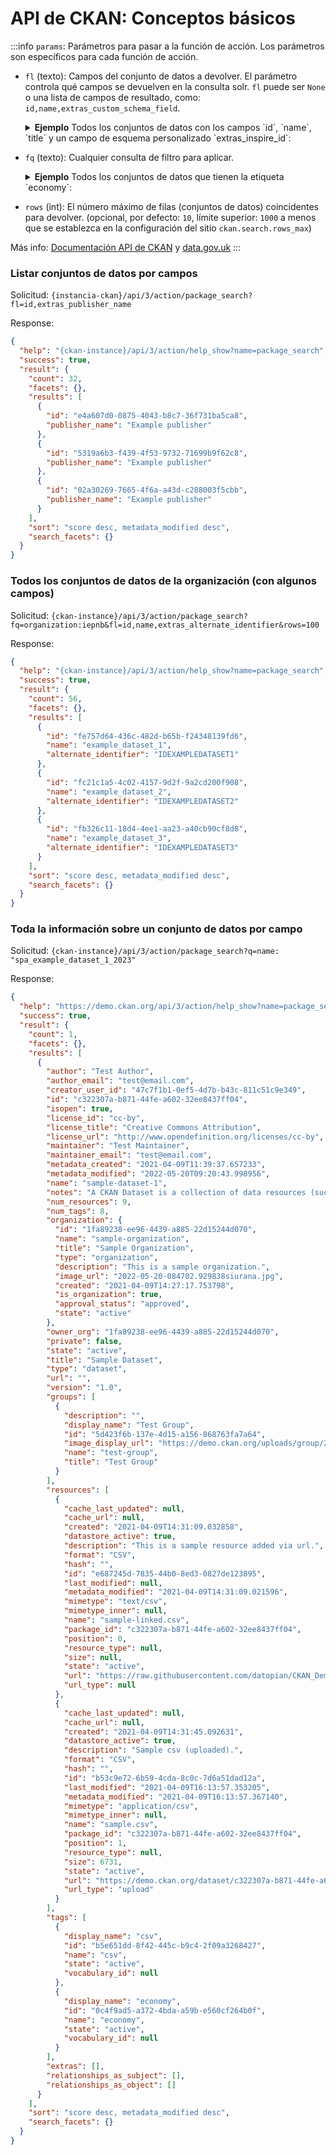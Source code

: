 # API de CKAN: Conceptos básicos
:::info
`params`: Parámetros para pasar a la función de acción. Los parámetros son específicos para cada función de acción.
* `fl` (texto): Campos del conjunto de datos a devolver. El parámetro controla qué campos se devuelven en la consulta solr. `fl` puede ser `None` o una lista de campos de resultado, como: `id,name,extras_custom_schema_field`. 

    <details>
        <summary><b>Ejemplo</b>
        Todos los conjuntos de datos con los campos `id`, `name`, `title` y un campo de esquema personalizado `extras_inspire_id`:</summary>
        ```url
        {instancia-ckan}/api/3/action/package_search?fl=id,name,title,extras_inspire_id
        ```
    </details>

 * `fq` (texto): Cualquier consulta de filtro para aplicar.

    <details>
        <summary><b>Ejemplo</b>
        Todos los conjuntos de datos que tienen la etiqueta `economy`:</summary>
        ```url
        http://demo.ckan.org/api/3/action/package_search?fq=tags:economy
        ```
    </details>

 * `rows` (int): El número máximo de filas (conjuntos de datos) coincidentes para devolver. (opcional, por defecto: `10`, límite superior: `1000` a menos que se establezca en la configuración del sitio `ckan.search.rows_max`)

 Más info: [Documentación API de CKAN](https://docs.ckan.org/en/2.9/api/index.html) y [data.gov.uk](https://docs.publishing.service.gov.uk/manual/data-gov-uk-2nd-line.html#using-the-ckan-api)
:::

### Listar conjuntos de datos por campos
Solicitud: `{instancia-ckan}/api/3/action/package_search?fl=id,extras_publisher_name`

Response:
```json
{
  "help": "{ckan-instance}/api/3/action/help_show?name=package_search",
  "success": true,
  "result": {
    "count": 32,
    "facets": {},
    "results": [
      {
        "id": "e4a607d0-0875-4043-b8c7-36f731ba5ca8",
        "publisher_name": "Example publisher"
      },
      {
        "id": "5319a6b3-f439-4f53-9732-71699b9f62c8",
        "publisher_name": "Example publisher"
      },
      {
        "id": "02a30269-7665-4f6a-a43d-c288003f5cbb",
        "publisher_name": "Example publisher"
      }
    ],
    "sort": "score desc, metadata_modified desc",
    "search_facets": {}
  }
}
```

### Todos los conjuntos de datos de la organización (con algunos campos)
Solicitud: `{ckan-instance}/api/3/action/package_search?fq=organization:iepnb&fl=id,name,extras_alternate_identifier&rows=100`

Response:
```json
{
  "help": "{ckan-instance}/api/3/action/help_show?name=package_search",
  "success": true,
  "result": {
    "count": 56,
    "facets": {},
    "results": [
      {
        "id": "fe757d64-436c-482d-b65b-f24348139fd6",
        "name": "example_dataset_1",
        "alternate_identifier": "IDEXAMPLEDATASET1"
      },
      {
        "id": "fc21c1a5-4c02-4157-9d2f-9a2cd200f908",
        "name": "example_dataset_2",
        "alternate_identifier": "IDEXAMPLEDATASET2"
      },
      {
        "id": "fb326c11-18d4-4ee1-aa23-a40cb90cf8d8",
        "name": "example_dataset_3",
        "alternate_identifier": "IDEXAMPLEDATASET3"
      }
    ],
    "sort": "score desc, metadata_modified desc",
    "search_facets": {}
  }
}
```

### Toda la información sobre un conjunto de datos por campo
Solicitud: `{ckan-instance}/api/3/action/package_search?q=name: "spa_example_dataset_1_2023"`

Response:
```json
{
  "help": "https://demo.ckan.org/api/3/action/help_show?name=package_search",
  "success": true,
  "result": {
    "count": 1,
    "facets": {},
    "results": [
      {
        "author": "Test Author",
        "author_email": "test@email.com",
        "creator_user_id": "47c7f1b1-0ef5-4d7b-b43c-811c51c9e349",
        "id": "c322307a-b871-44fe-a602-32ee8437ff04",
        "isopen": true,
        "license_id": "cc-by",
        "license_title": "Creative Commons Attribution",
        "license_url": "http://www.opendefinition.org/licenses/cc-by",
        "maintainer": "Test Maintainer",
        "maintainer_email": "test@email.com",
        "metadata_created": "2021-04-09T11:39:37.657233",
        "metadata_modified": "2022-05-20T09:20:43.998956",
        "name": "sample-dataset-1",
        "notes": "A CKAN Dataset is a collection of data resources (such as files), together with a description and other information (what is known as metadata), at a fixed URL. \r\n\r\n",
        "num_resources": 9,
        "num_tags": 8,
        "organization": {
          "id": "1fa89238-ee96-4439-a885-22d15244d070",
          "name": "sample-organization",
          "title": "Sample Organization",
          "type": "organization",
          "description": "This is a sample organization.",
          "image_url": "2022-05-20-084702.929838siurana.jpg",
          "created": "2021-04-09T14:27:17.753798",
          "is_organization": true,
          "approval_status": "approved",
          "state": "active"
        },
        "owner_org": "1fa89238-ee96-4439-a885-22d15244d070",
        "private": false,
        "state": "active",
        "title": "Sample Dataset",
        "type": "dataset",
        "url": "",
        "version": "1.0",
        "groups": [
          {
            "description": "",
            "display_name": "Test Group",
            "id": "5d423f6b-137e-4d15-a156-868763fa7a64",
            "image_display_url": "https://demo.ckan.org/uploads/group/2021-04-21-153504.571229064c7c.png",
            "name": "test-group",
            "title": "Test Group"
          }
        ],
        "resources": [
          {
            "cache_last_updated": null,
            "cache_url": null,
            "created": "2021-04-09T14:31:09.032858",
            "datastore_active": true,
            "description": "This is a sample resource added via url.",
            "format": "CSV",
            "hash": "",
            "id": "e687245d-7835-44b0-8ed3-0827de123895",
            "last_modified": null,
            "metadata_modified": "2021-04-09T14:31:09.021596",
            "mimetype": "text/csv",
            "mimetype_inner": null,
            "name": "sample-linked.csv",
            "package_id": "c322307a-b871-44fe-a602-32ee8437ff04",
            "position": 0,
            "resource_type": null,
            "size": null,
            "state": "active",
            "url": "https://raw.githubusercontent.com/datopian/CKAN_Demo_Datasets/main/resources/org1_sample.csv",
            "url_type": null
          },
          {
            "cache_last_updated": null,
            "cache_url": null,
            "created": "2021-04-09T14:31:45.092631",
            "datastore_active": true,
            "description": "Sample csv (uploaded).",
            "format": "CSV",
            "hash": "",
            "id": "b53c9e72-6b59-4cda-8c0c-7d6a51dad12a",
            "last_modified": "2021-04-09T16:13:57.353205",
            "metadata_modified": "2021-04-09T16:13:57.367140",
            "mimetype": "application/csv",
            "mimetype_inner": null,
            "name": "sample.csv",
            "package_id": "c322307a-b871-44fe-a602-32ee8437ff04",
            "position": 1,
            "resource_type": null,
            "size": 6731,
            "state": "active",
            "url": "https://demo.ckan.org/dataset/c322307a-b871-44fe-a602-32ee8437ff04/resource/b53c9e72-6b59-4cda-8c0c-7d6a51dad12a/download/sample.csv",
            "url_type": "upload"
          }
        ],
        "tags": [
          {
            "display_name": "csv",
            "id": "b5e651dd-8f42-445c-b9c4-2f09a3268427",
            "name": "csv",
            "state": "active",
            "vocabulary_id": null
          },
          {
            "display_name": "economy",
            "id": "0c4f9ad5-a372-4bda-a59b-e560cf264b0f",
            "name": "economy",
            "state": "active",
            "vocabulary_id": null
          }
        ],
        "extras": [],
        "relationships_as_subject": [],
        "relationships_as_object": []
      }
    ],
    "sort": "score desc, metadata_modified desc",
    "search_facets": {}
  }
}

```